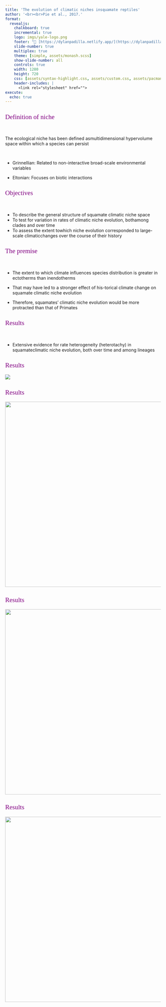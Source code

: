 ```yaml
---
title: 'The evolution of climatic niches insquamate reptiles'
author: '<br><br>Pie et al., 2017.'
format: 
  revealjs:
    chalkboard: true
    incremental: true
    logo: imgs/yale-logo.png
    footer: "🔗 [https://dylanpadilla.netlify.app/](https://dylanpadilla.netlify.app/)"
    slide-number: true
    multiplex: true
    theme: [simple, assets/monash.scss]
    show-slide-number: all
    controls: true
    width: 1280
    height: 720
    css: [assets/syntax-highlight.css, assets/custom.css, assets/pacman.css]
    header-includes: |
      <link rel="stylesheet" href="">
execute:
  echo: true
---
```


## [Definition of niche]{style="font-family:Comic Sans MS;font-weight:normal;color:purple"} {background=''}

<br>

The ecological niche has been defined asmultidimensional hypervolume space within which a species can persist 

<br>

- Grinnellian: Related to non-interactive broad-scale environmental variables

- Eltonian: Focuses on biotic interactions


## [Objectives]{style="font-family:Comic Sans MS;font-weight:normal;color:purple"} {background=''}

<br>

- To describe the general structure of squamate climatic niche space
- To test for variation in rates of climatic niche evolution, bothamong clades and over time
- To assess the extent towhich niche evolution corresponded to large-scale climaticchanges over the course of their history

## [The premise]{style="font-family:Comic Sans MS;font-weight:normal;color:purple"} {background=''}

<br>

-  The extent to which climate influences species distribution is greater in ectotherms than inendotherms

- That may have led to a stronger effect of his-torical climate change on squamate climatic niche evolution

- Therefore, squamates' climatic niche evolution would be more protracted than that of Primates


## [Results]{style="font-family:Comic Sans MS;font-weight:normal;color:purple"} {background=''}

<br>

- Extensive evidence for rate heterogeneity (heterotachy) in squamateclimatic niche evolution, both over time and among lineages


## [Results]{style="font-family:Comic Sans MS;font-weight:normal;color:purple"} {background=''}

![](imgs/figure1.png)

## [Results]{style="font-family:Comic Sans MS;font-weight:normal;color:purple"} {background=''}

<center>
<img src='imgs/figure2.png' width=750px height=600px/>
</center>

## [Results]{style="font-family:Comic Sans MS;font-weight:normal;color:purple"} {background=''}

<center>
<img src='imgs/figure3.png' width=750px height=600px/>
</center>

## [Results]{style="font-family:Comic Sans MS;font-weight:normal;color:purple"} {background=''}

<center>
<img src='imgs/figure4.png' width=750px height=600px/>
</center>

